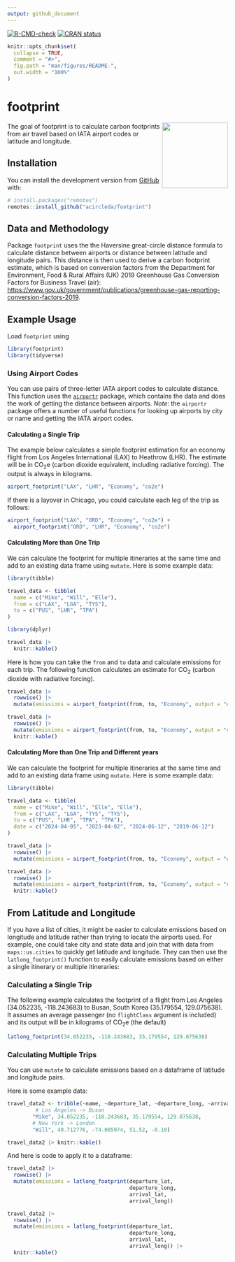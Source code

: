 ```yaml
---
output: github_document
---
```


<!-- README.md is generated from README.Rmd. Please edit that file -->

<!-- badges: start -->
[![R-CMD-check](https://github.com/acircleda/footprint/workflows/R-CMD-check/badge.svg)](https://github.com/acircleda/footprint/actions)
[![CRAN status](https://www.r-pkg.org/badges/version/footprint)](https://CRAN.R-project.org/package=footprint)
<!-- badges: end -->


```r
knitr::opts_chunk$set(
  collapse = TRUE,
  comment = "#>",
  fig.path = "man/figures/README-",
  out.width = "100%"
)
```
# footprint 
<img src="man/figures/footprint_hex.png" align="right" height=150/>


The goal of footprint is to calculate carbon footprints from air travel based on IATA airport codes or latitude and longitude.

## Installation

You can install the development version from [GitHub](https://github.com/) with:

```r
# install.packages("remotes")
remotes::install_github("acircleda/footprint")
```

## Data and Methodology

Package `footprint` uses the the Haversine great-circle distance formula
to calculate distance between airports or distance between latitude and
longitude pairs. This distance is then used to derive a carbon footprint
estimate, which is based on conversion factors from the Department for
Environment, Food & Rural Affairs (UK) 2019 Greenhouse Gas Conversion
Factors for Business Travel (air):
<https://www.gov.uk/government/publications/greenhouse-gas-reporting-conversion-factors-2019>.

## Example Usage

Load `footprint` using

```r
library(footprint)
library(tidyverse)
```


### Using Airport Codes

You can use pairs of three-letter IATA airport codes to calculate distance. This function uses the [`airportr`](https://github.com/dshkol/airportr) package, which contains the data and does the work of getting the distance between airports. *Note*: the `airportr` package offers a number of useful functions for looking up airports by city or name and getting the IATA airport codes.

#### Calculating a Single Trip

The example below calculates a simple footprint estimation for an economy flight from Los Angeles International (LAX) to Heathrow (LHR). The estimate will be in CO~2~e (carbon dioxide equivalent, including radiative forcing). The output is always in kilograms.

```r
airport_footprint("LAX", "LHR", "Economy", "co2e")
```


If there is a layover in Chicago, you could calculate each leg of the trip as follows:

```r
airport_footprint("LAX", "ORD", "Economy", "co2e") + 
  airport_footprint("ORD", "LHR", "Economy", "co2e")
```

#### Calculating More than One Trip

We can calculate the footprint for multiple itineraries at the same time and add to an existing data frame using `mutate`. Here is some example data:

```r
library(tibble)

travel_data <- tibble(
  name = c("Mike", "Will", "Elle"),
  from = c("LAX", "LGA", "TYS"),
  to = c("PUS", "LHR", "TPA")
)
```

```r
library(dplyr)

travel_data |>
  knitr::kable()
```

Here is how you can take the `from` and `to` data and calculate emissions for each trip. The following function calculates an estimate for CO~2~ (carbon dioxide with radiative forcing).

```r
travel_data |>
  rowwise() |>
  mutate(emissions = airport_footprint(from, to, "Economy", output = "co2"))
```

```r
travel_data |>
  rowwise() |>
  mutate(emissions = airport_footprint(from, to, "Economy", output = "co2")) |>
  knitr::kable()
```


#### Calculating More than One Trip and Different years

We can calculate the footprint for multiple itineraries at the same time and add to an existing data frame using `mutate`. Here is some example data:

```r
library(tibble)

travel_data <- tibble(
  name = c("Mike", "Will", "Elle", "Elle"),
  from = c("LAX", "LGA", "TYS", "TYS"),
  to = c("PUS", "LHR", "TPA", "TPA"),
  date = c("2024-04-05", "2023-04-02", "2024-06-12", "2019-06-12")
)
```

```r
travel_data |>
  rowwise() |>
  mutate(emissions = airport_footprint(from, to, "Economy", output = "co2", year=year(date)))
```

```r
travel_data |>
  rowwise() |>
  mutate(emissions = airport_footprint(from, to, "Economy", output = "co2", year=year(date))) |>
  knitr::kable()
```

## From Latitude and Longitude

If you have a list of cities, it might be easier to calculate emissions based on longitude and latitude rather than trying to locate the airports used. For example, one could take city and state data and join that with data from `maps::us.cities` to quickly get latitude and longitude. They can then use the `latlong_footprint()` function to easily calculate emissions based on either a single itinerary or multiple itineraries:

### Calculating a Single Trip

The following example calculates the footprint of a flight from Los Angeles (34.052235, -118.243683) to Busan, South Korea (35.179554, 129.075638). It assumes an average passenger (no `flightClass` argument is included) and its output will be in kilograms of CO~2~e (the default)

```r
latlong_footprint(34.052235, -118.243683, 35.179554, 129.075638)
```

### Calculating Multiple Trips

You can use `mutate` to calculate emissions based on a dataframe of latitude and longitude pairs.

Here is some example data:

```r
travel_data2 <- tribble(~name, ~departure_lat, ~departure_long, ~arrival_lat, ~arrival_long,
         # Los Angeles -> Busan
        "Mike", 34.052235, -118.243683, 35.179554, 129.075638,
        # New York -> London
        "Will", 40.712776, -74.005974, 51.52, -0.10)
```

```r
travel_data2 |> knitr::kable()
```

And here is code to apply it to a dataframe:

```r
travel_data2 |>
  rowwise() |>
  mutate(emissions = latlong_footprint(departure_lat,
                                       departure_long,
                                       arrival_lat,
                                       arrival_long))
```

```r
travel_data2 |>
  rowwise() |>
  mutate(emissions = latlong_footprint(departure_lat,
                                       departure_long,
                                       arrival_lat,
                                       arrival_long)) |>
  knitr::kable()
```

